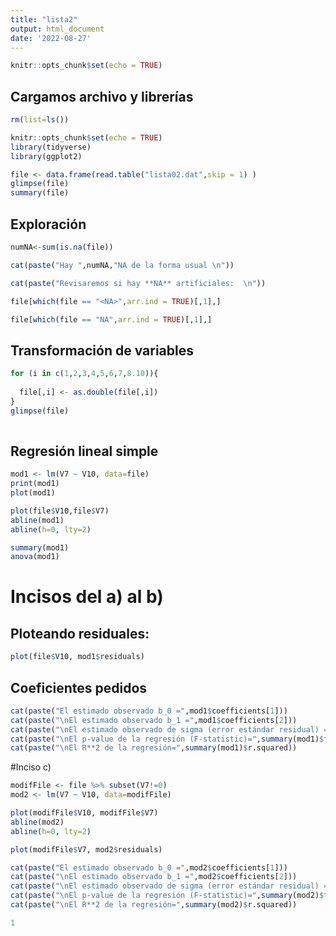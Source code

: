 ---
title: "lista2"
output: html_document
date: '2022-08-27'
---

```{r setup, include=FALSE}
knitr::opts_chunk$set(echo = TRUE)
```

## Cargamos archivo y librerías

```{r setup, include=FALSE}

rm(list=ls())

knitr::opts_chunk$set(echo = TRUE)
library(tidyverse)
library(ggplot2)

```


```{r paged.print=FALSE}
file <- data.frame(read.table("lista02.dat",skip = 1) )
glimpse(file)
summary(file)

```
## Exploración

```{r paged.print=FALSE}
numNA<-sum(is.na(file))

cat(paste("Hay ",numNA,"NA de la forma usual \n"))

cat(paste("Revisaremos si hay **NA** artificiales:  \n"))

file[which(file == "<NA>",arr.ind = TRUE)[,1],]

file[which(file == "NA",arr.ind = TRUE)[,1],]
```
## Transformación de variables

```{r}

for (i in c(1,2,3,4,5,6,7,8.10)){
  
  file[,i] <- as.double(file[,i])
}
glimpse(file)
  
```


## Regresión lineal simple

```{r}

mod1 <- lm(V7 ~ V10, data=file)
print(mod1)
plot(mod1)

```
```{r}
plot(file$V10,file$V7)
abline(mod1)
abline(h=0, lty=2)
```
 
```{r}
summary(mod1)
anova(mod1)
```
# Incisos del a) al b)

## Ploteando residuales:


```{r}
plot(file$V10, mod1$residuals)
```
## Coeficientes pedidos

```{r}
cat(paste("El estimado observado b_0 =",mod1$coefficients[1]))
cat(paste("\nEl estimado observado b_1 =",mod1$coefficients[2]))
cat(paste("\nEl estimado observado de sigma (error estándar residual) =",summary(mod1)$sigma))
cat(paste("\nEl p-value de la regresión (F-statistic)=",summary(mod1)$fstatistic[1]))
cat(paste("\nEl R**2 de la regresión=",summary(mod1)$r.squared))
```

#Inciso c)

```{r}
modifFile <- file %>% subset(V7!=0)
mod2 <- lm(V7 ~ V10, data=modifFile)

plot(modifFile$V10, modifFile$V7)
abline(mod2)
abline(h=0, lty=2)

```

```{r}
plot(modifFile$V7, mod2$residuals)
```

```{r}
cat(paste("El estimado observado b_0 =",mod2$coefficients[1]))
cat(paste("\nEl estimado observado b_1 =",mod2$coefficients[2]))
cat(paste("\nEl estimado observado de sigma (error estándar residual) =",summary(mod2)$sigma))
cat(paste("\nEl p-value de la regresión (F-statistic)=",summary(mod2)$fstatistic[1]))
cat(paste("\nEl R**2 de la regresión=",summary(mod2)$r.squared))

```
```{r}
1
```

